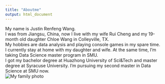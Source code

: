 ---
title: "Aboutme"
output: html_document
---

My name is Justin Renfeng Wang.    
I was from Jiangsu, China, now I live with my wife Rui Cheng and my 19-month old daughter Chloe Wang in Colleyville, TX.    
My hobbies are data analysis and playing console games in my spare time.    
I currently stay at home with my daughter and wife. At the same time, I'm taking Data Science master program in SMU.      
I got my bachelor degree at Huazhong University of Sci&Tech and master degree at Syracuse University. I'm pursuing my second master in Data Science at SMU now.     
![My family photo](C:\Users\wrf0\Documents\SMU Data Science Program\Doing Data Science\Week 12 Web pages and R Shiny\Introduction of myself\Introduction\A06I9286.jpg)     

